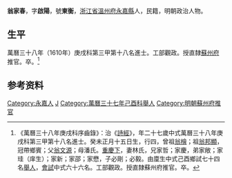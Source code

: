 {{明清人物信息框
| 姓名 = 翁家春
| 原名 =
| 圖片名稱= 
| 圖片大小 =
| 圖片說明 = 
| 最高職務 = 直隸蘇州府推官
| 國家 = 大明 
| 爵位 =
| 籍貫 = [[浙江省|浙江省]][[溫州府|溫州府]][[永嘉縣|永嘉縣]]
| 族裔 = 
| 字號 = 字啟陽，號東衡
| 諡號 =
| 出生日期 = 癸未正月十五日
| 出生地點 =
| 逝世日期 = 
| 逝世地點 =
| 墓葬 =
| 配偶 = 林氏
| 親屬 = 曾祖[[翁檜|翁檜]]，祖[[翁邦顯|翁邦顯]]<br>父[[翁文源|翁文源]]，母潘氏
| 出身 =
* 萬曆三十八年庚戌科進士
| 經歷 =
| 著作 =  
}}
'''翁家春'''{{BD|1584年||？年||W}}，字'''啟陽'''，號'''東衡'''，[[浙江省|浙江省]][[溫州府|溫州府]][[永嘉縣|永嘉縣]]人，民籍，明朝政治人物。

== 生平 ==
萬曆三十八年（1610年）庚戌科第三甲第十八名進士。工部觀政。授直隸[[蘇州府|蘇州府]]推官。卒。<ref>《萬曆三十八年庚戌科序齒錄》：治《[[詩經|詩經]]》，年二十七歲中式萬曆三十八年庚戌科第三甲第十八名進士。癸未正月十五日生，行四，曾祖[[翁檜|翁檜]]；祖[[翁邦顯|翁邦顯]]，冠帶鄉賓；父[[翁文源|翁文源]]；母潘氏。[[重慶下|重慶下]]，妻林氏，兄家哲；家慶，弟家敞；家珪（庠生）；家新；家邵；家懋，子必剛；必毅。由廩生中式己酉鄉試七十四名[[舉人|舉人]]，[[會試|會試]]中式六十六名。工部觀政。授直隸蘇州府推官。卒。</ref>

== 参考资料 ==
{{reflist}}

{{萬曆三十八年庚戌科殿试金榜}}

{{Authority control}}

{{DEFAULTSORT:Weng翁}}
[[Category:永嘉人|Category:永嘉人]]
[[Category:翁姓|J]]
[[Category:萬曆三十七年己酉科舉人|Category:萬曆三十七年己酉科舉人]]
[[Category:明朝蘇州府推官|Category:明朝蘇州府推官]]